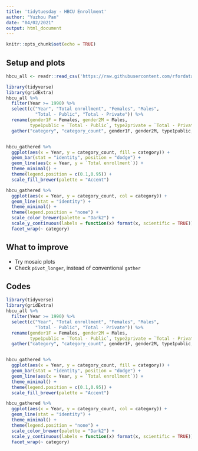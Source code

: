 ---
title: 'tidytuesday - HBCU Enrollment'
author: "Yuzhou Pan"
date: "04/02/2021"
output: html_document
---

```{r setup, include=FALSE}
knitr::opts_chunk$set(echo = TRUE)
```

## Setup and plots

```{r, message=FALSE, warning=FALSE}
hbcu_all <- readr::read_csv('https://raw.githubusercontent.com/rfordatascience/tidytuesday/master/data/2021/2021-02-02/hbcu_all.csv')

```

```{r, message=FALSE, echo=FALSE, warning=FALSE}
library(tidyverse)
library(gridExtra)
hbcu_all %>%
  filter(Year >= 1990) %>%
  select(c("Year", "Total enrollment", "Females", "Males", 
           "Total - Public", "Total - Private")) %>%
  rename(gender1F = Females, gender2M = Males, 
         type1public = `Total - Public`, type2private = `Total - Private`) %>%
  gather("category", "category_count", gender1F, gender2M, type1public, type2private) -> hbcu_gathered


hbcu_gathered %>%
  ggplot(aes(x = Year, y = category_count, fill = category)) +
  geom_bar(stat = "identity", position = "dodge") +
  geom_line(aes(x = Year, y = `Total enrollment`)) +
  theme_minimal() +
  theme(legend.position = c(0.1,0.95)) +
  scale_fill_brewer(palette = "Accent")

hbcu_gathered %>%
  ggplot(aes(x = Year, y = category_count, col = category)) +
  geom_line(stat = "identity") +
  theme_minimal() +
  theme(legend.position = "none") +
  scale_color_brewer(palette = "Dark2") +
  scale_y_continuous(labels = function(x) format(x, scientific = TRUE)) +
  facet_wrap(~ category)

```

## What to improve

+ Try mosaic plots
+ Check <code>pivot_longer</code>, instead of conventional <code>gather</code>


## Codes

```{r, eval=FALSE, warning=FALSE, message=FALSE}
library(tidyverse)
library(gridExtra)
hbcu_all %>%
  filter(Year >= 1990) %>%
  select(c("Year", "Total enrollment", "Females", "Males", 
           "Total - Public", "Total - Private")) %>%
  rename(gender1F = Females, gender2M = Males, 
         type1public = `Total - Public`, type2private = `Total - Private`) %>%
  gather("category", "category_count", gender1F, gender2M, type1public, type2private) -> hbcu_gathered


hbcu_gathered %>%
  ggplot(aes(x = Year, y = category_count, fill = category)) +
  geom_bar(stat = "identity", position = "dodge") +
  geom_line(aes(x = Year, y = `Total enrollment`)) +
  theme_minimal() +
  theme(legend.position = c(0.1,0.95)) +
  scale_fill_brewer(palette = "Accent")

hbcu_gathered %>%
  ggplot(aes(x = Year, y = category_count, col = category)) +
  geom_line(stat = "identity") +
  theme_minimal() +
  theme(legend.position = "none") +
  scale_color_brewer(palette = "Dark2") +
  scale_y_continuous(labels = function(x) format(x, scientific = TRUE)) +
  facet_wrap(~ category)
```


